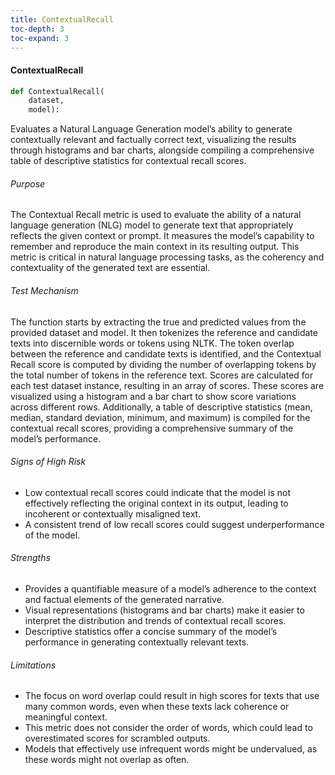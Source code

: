 ```yaml
---
title: ContextualRecall
toc-depth: 3
toc-expand: 3
---
```






 
#### ContextualRecall

```python
def ContextualRecall(
    dataset,
    model):
```

Evaluates a Natural Language Generation model's ability to generate contextually relevant and factually correct
text, visualizing the results through histograms and bar charts, alongside compiling a comprehensive table of
descriptive statistics for contextual recall scores.

###### Purpose

The Contextual Recall metric is used to evaluate the ability of a natural language generation (NLG) model to
generate text that appropriately reflects the given context or prompt. It measures the model's capability to
remember and reproduce the main context in its resulting output. This metric is critical in natural language
processing tasks, as the coherency and contextuality of the generated text are essential.

###### Test Mechanism

The function starts by extracting the true and predicted values from the provided dataset and model. It then
tokenizes the reference and candidate texts into discernible words or tokens using NLTK. The token overlap between
the reference and candidate texts is identified, and the Contextual Recall score is computed by dividing the number
of overlapping tokens by the total number of tokens in the reference text. Scores are calculated for each test
dataset instance, resulting in an array of scores. These scores are visualized using a histogram and a bar chart to
show score variations across different rows. Additionally, a table of descriptive statistics (mean, median,
standard deviation, minimum, and maximum) is compiled for the contextual recall scores, providing a comprehensive
summary of the model's performance.

###### Signs of High Risk

- Low contextual recall scores could indicate that the model is not effectively reflecting the original context in
its output, leading to incoherent or contextually misaligned text.
- A consistent trend of low recall scores could suggest underperformance of the model.

###### Strengths

- Provides a quantifiable measure of a model's adherence to the context and factual elements of the generated
narrative.
- Visual representations (histograms and bar charts) make it easier to interpret the distribution and trends of
contextual recall scores.
- Descriptive statistics offer a concise summary of the model's performance in generating contextually relevant
texts.

###### Limitations

- The focus on word overlap could result in high scores for texts that use many common words, even when these texts
lack coherence or meaningful context.
- This metric does not consider the order of words, which could lead to overestimated scores for scrambled outputs.
- Models that effectively use infrequent words might be undervalued, as these words might not overlap as often.




 